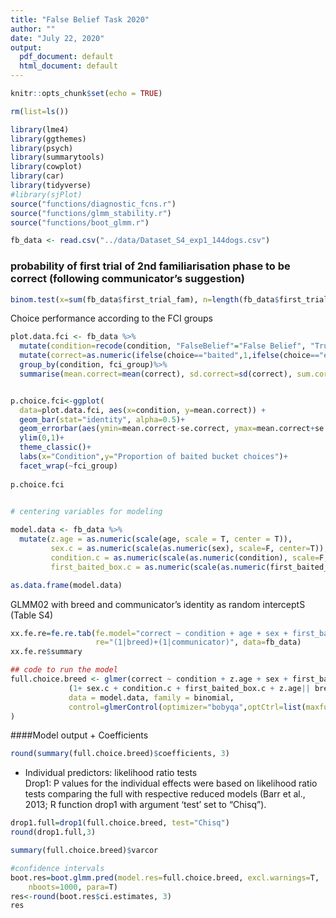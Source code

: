 ```yaml
---
title: "False Belief Task 2020"
author: ""
date: "July 22, 2020"
output:
  pdf_document: default
  html_document: default
---
```

```r

knitr::opts_chunk$set(echo = TRUE)

rm(list=ls())

library(lme4)
library(ggthemes)
library(psych)
library(summarytools)
library(cowplot)
library(car)
library(tidyverse)
#library(sjPlot)
source("functions/diagnostic_fcns.r")
source("functions/glmm_stability.r")
source("functions/boot_glmm.r")
```

```r
fb_data <- read.csv("../data/Dataset_S4_exp1_144dogs.csv")
```

### probability of first trial of 2nd familiarisation phase to be correct (following communicator's suggestion)
```r
binom.test(x=sum(fb_data$first_trial_fam), n=length(fb_data$first_trial_fam), p=0.5, alternative="two.sided")
```

 Choice performance according to the FCI groups
```r

plot.data.fci <- fb_data %>%
  mutate(condition=recode(condition, "FalseBelief"="False Belief", "TrueBelief"="True Belief"))%>% #renaming of factor levels
  mutate(correct=as.numeric(ifelse(choice=="baited",1,ifelse(choice=="empty",0,""))))%>%
  group_by(condition, fci_group)%>%
  summarise(mean.correct=mean(correct), sd.correct=sd(correct), sum.correct=sum(correct), median.correct=median(correct), n.correct=length(correct), se.correct=sd(correct)/sqrt(length(correct)))


p.choice.fci<-ggplot(
  data=plot.data.fci, aes(x=condition, y=mean.correct)) +
  geom_bar(stat="identity", alpha=0.5)+
  geom_errorbar(aes(ymin=mean.correct-se.correct, ymax=mean.correct+se.correct), width=.2) +
  ylim(0,1)+
  theme_classic()+
  labs(x="Condition",y="Proportion of baited bucket choices")+
  facet_wrap(~fci_group)
  
p.choice.fci
 
```
```r
# centering variables for modeling

model.data <- fb_data %>% 
  mutate(z.age = as.numeric(scale(age, scale = T, center = T)),
         sex.c = as.numeric(scale(as.numeric(sex), scale=F, center=T)),
         condition.c = as.numeric(scale(as.numeric(condition), scale=F, center=T)),
         first_baited_box.c = as.numeric(scale(as.numeric(first_baited_box), scale=F, center=T)))

as.data.frame(model.data)
```

GLMM02  with breed and communicator's identity as random interceptS (Table S4)

```r
xx.fe.re=fe.re.tab(fe.model="correct ~ condition + age + sex + first_baited_box",
                   re="(1|breed)+(1|communicator)", data=fb_data)
xx.fe.re$summary
```
``` r

## code to run the model
full.choice.breed <- glmer(correct ~ condition + z.age + sex + first_baited_box+
             (1+ sex.c + condition.c + first_baited_box.c + z.age|| breed)+(1+ z.age+ sex.c + condition.c + first_baited_box.c || communicator), 
             data = model.data, family = binomial, 
             control=glmerControl(optimizer="bobyqa",optCtrl=list(maxfun=2e5))
)
```


####Model output
  + Coefficients
```r
round(summary(full.choice.breed)$coefficients, 3)
```
  + Individual predictors: likelihood ratio tests  
Drop1: P values for the individual effects were based on likelihood ratio tests comparing the full with respective reduced models (Barr et al., 2013; R function drop1 with argument 'test' set to "Chisq"). 

```r
drop1.full=drop1(full.choice.breed, test="Chisq")
round(drop1.full,3)
```
```r
summary(full.choice.breed)$varcor
```

``` r
#confidence intervals
boot.res=boot.glmm.pred(model.res=full.choice.breed, excl.warnings=T,
	nboots=1000, para=T)
res<-round(boot.res$ci.estimates, 3) 
res
```



